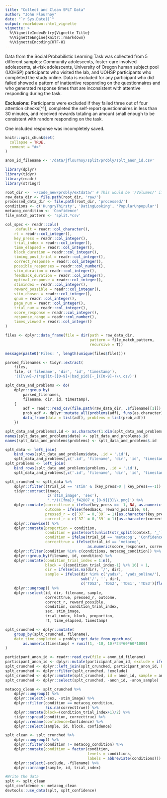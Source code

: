 ```yaml
---
title: "Collect and Clean SPLT Data"
author: "John Flournoy"
date: "`r Sys.Date()`"
output: rmarkdown::html_vignette
vignette: >
  %\VignetteIndexEntry{Vignette Title}
  %\VignetteEngine{knitr::rmarkdown}
  %\VignetteEncoding{UTF-8}
---
```


Data from the Social Probabilistic Learning Task was collected from 5 different samples: Community adolescents, foster-care involved adolescents, at-risk adolescents, University of Oregon human subject pool (UOHSP) participants who visited the lab, and UOHSP participants who completed the study online. Data is excluded for any participant who did failed showed a pattern of inattentive responding on the questionnaires and who generated response times that are inconsistent with attentive responding during the task.

**Exclusions:** Participants were excluded if they failed three out of four attention checks[^1], completed the self-report questionnaires in less than 30 minutes, and received rewards totaling an amount small enough to be consistent with random responding on the task.

One included response was incompletely saved.

```r
knitr::opts_chunk$set(
  collapse = TRUE,
  comment = "#>"
)

anon_id_filename <- '/data/jflournoy/split/probly/splt_anon_id.csv'
```

```r
library(dplyr)
library(tidyr)
library(readr)
library(stringr)

root_dir <- '~/code_new/probly/extdata/' # This would be '/Volumes/' if you've mounted locally
raw_data_dir <- file.path(root_dir, 'raw/')
processed_data_dir <- file.path(root_dir, 'processed/')
conditions <- c('HungryThirsty', 'DatingLooking', 'PopularUnpopular')
metacog_condition <- 'Confidence'
file_match_pattern <- 'split.*csv'

col_spec <- readr::cols(
    .default = readr::col_character(),
    rt = readr::col_integer(),
    key_press = readr::col_integer(),
    trial_index = readr::col_integer(),
    time_elapsed = readr::col_integer(),
    block_duration = readr::col_integer(),
    timing_post_trial = readr::col_integer(),
    correct_response = readr::col_integer(),
    possible_responses = readr::col_number(),
    stim_duration = readr::col_integer(),
    feedback_duration = readr::col_integer(),
    optimal_response = readr::col_integer(),
    stimindex = readr::col_integer(),
    reward_possible = readr::col_integer(),
    stim_chosen = readr::col_integer(),
    qnum = readr::col_integer(),
    page_num = readr::col_integer(),
    trial_num = readr::col_integer(),
    score_response = readr::col_integer(),
    response_range = readr::col_number(),
    times_viewed = readr::col_integer()
)

files <- dplyr::data_frame(file = dir(path = raw_data_dir, 
                                      pattern = file_match_pattern,
                                      recursive = T)) 

message(paste0('Files: ', length(unique(files$file))))

parsed_filenames <- tidyr::extract(
    files, 
    file, c('filename', 'dir', 'id', 'timestamp'), 
    '(([\\w]+/)*split-([0-9]+|bad_pid)[-_]([0-9]+)\\.csv)')

splt_data_and_problems <- do(
    dplyr::group_by(
        parsed_filenames,
        filename, dir, id, timestamp),
    {
        adf = readr::read_csv(file.path(raw_data_dir, .$filename[[1]]), col_types = col_spec)
        prob_adf <- dplyr::mutate_all(problems(adf), funs(as.character))
        data_frame(data = list(adf), problems = list(prob_adf))
    })

splt_data_and_problems$.id <- as.character(1:dim(splt_data_and_problems)[1])
names(splt_data_and_problems$data) <- splt_data_and_problems$.id
names(splt_data_and_problems$problems) <- splt_data_and_problems$.id

splt_data <- left_join(
    bind_rows(splt_data_and_problems$data, .id = '.id'),
    splt_data_and_problems[,c('.id', 'filename', 'dir', 'id', 'timestamp')])
splt_problems <- left_join(
    bind_rows(splt_data_and_problems$problems, .id = '.id'),
    splt_data_and_problems[,c('.id', 'filename', 'dir', 'id', 'timestamp')])

splt_crunched <- splt_data %>%
    dplyr::filter((trial_id == 'stim' & (key_press>0 | key_press==-1)) | (trial_id == 'metacog')) %>%
    tidyr::extract(image, 
                   c('stim_image', 'sex'), 
                   '.*/(([fma])_f42887_e_[0-9]{3}\\.png)') %>%
    dplyr::mutate(correcttrue = ifelse(key_press == -1, NA, as.numeric(correct == 'true')),
                  outcome = ifelse(feedback, reward_possible, 0),
                  pressed_r = c(`37` = 0,`39` = 1)[as.character(key_press)],
                  correct_r = c(`37` = 0,`39` = 1)[as.character(correct_response)]) %>%
    dplyr::rowwise() %>%
    dplyr::mutate(proportion = condition, 
                  condition = paste(sort(unlist(str_split(context, '_'))), collapse = ''), 
                  condition = ifelse(trial_id == 'metacog', 'Confidence', condition),
                  correcttrue = ifelse(trial_id == 'metacog', 
                                     as.numeric(score_response), correcttrue)) %>%
    dplyr::filter(condition %in% c(conditions, metacog_condition)) %>%
    dplyr::group_by(filename, id, condition) %>%
    dplyr::mutate(condition_trial_index = 1:n(),
                  block = ((condition_trial_index-1) %/% 16) + 1,
                  dir = ifelse(is.na(dir), '/', dir),
                  sample = ifelse(dir %in% c('yads/', 'yads_online/'),
                                  sub('/', '', dir),
                                  c('TDS2', 'TDS2', 'TDS1', 'TDS3')[floor(as.numeric(id)/100)])) %>%
    dplyr::ungroup() %>%
    dplyr::select(id, dir, filename, sample,
                  correcttrue, pressed_r, outcome, 
                  correct_r, reward_possible,
                  condition, condition_trial_index, 
                  sex, stim_image, 
                  trial_index, block, proportion, 
                  rt, time_elapsed, timestamp)

splt_crunched <- dplyr::mutate(
    group_by(splt_crunched, filename),
    date_time_completed = probly::get_date_from_epoch_ms(
        as.numeric(timestamp) + runif(1, -10, 10)*24*60*60*1000)
)

participant_anon_id <- readr::read_csv(file = anon_id_filename)
participant_anon_id <- dplyr::mutate(participant_anon_id, exclude = ifelse(is.na(exclude), 0, exclude))
splt_crunched <- dplyr::left_join(splt_crunched, participant_anon_id, by = c('id', 'sample'))
splt_crunched <- dplyr::filter(splt_crunched, !exclude)
splt_crunched <- dplyr::mutate(splt_crunched, id = anon_id, sample = anon_sample)
splt_crunched <- dplyr::select(splt_crunched, -anon_id, -anon_sample)

metacog_clean <- splt_crunched %>%
    dplyr::ungroup() %>%
    dplyr::select(-sex, -stim_image) %>%
    dplyr::filter(condition == metacog_condition,
                  !is.na(correcttrue)) %>%
    dplyr::mutate(block=(condition_trial_index+1)/2) %>% 
    tidyr::spread(condition, correcttrue) %>%
    dplyr::rename(confidence=Confidence) %>%
    dplyr::select(sample, id, block, confidence)

splt_clean <- splt_crunched %>% 
    dplyr::ungroup() %>%
    dplyr::filter(condition != metacog_condition) %>%
    dplyr::mutate(condition = factor(condition, 
                                     levels = conditions, 
                                     labels = abbreviate(conditions))) %>%
    dplyr::select(-exclude, -filename) %>%
    dplyr::arrange(sample, id, trial_index)
```


```r
#Write the data
splt <- splt_clean
splt_confidence <- metacog_clean
devtools::use_data(splt, splt_confidence)
```
